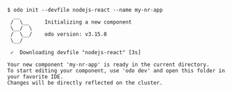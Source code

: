 ```console
$ odo init --devfile nodejs-react --name my-nr-app
  __
 /  \__     Initializing a new component
 \__/  \
 /  \__/    odo version: v3.15.0
 \__/

 ✓  Downloading devfile "nodejs-react" [3s]

Your new component 'my-nr-app' is ready in the current directory.
To start editing your component, use 'odo dev' and open this folder in your favorite IDE.
Changes will be directly reflected on the cluster.
```
